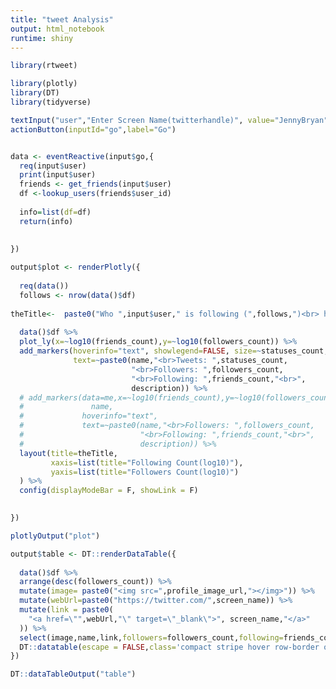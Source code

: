```yaml
---
title: "tweet Analysis"
output: html_notebook
runtime: shiny
---
```


 

```r

library(rtweet)

library(plotly)
library(DT)
library(tidyverse)


```




```r

textInput("user","Enter Screen Name(twitterhandle)", value="JennyBryan")
actionButton(inputId="go",label="Go")


data <- eventReactive(input$go,{
  req(input$user)
  print(input$user)
  friends <- get_friends(input$user)
  df <-lookup_users(friends$user_id)
  
  info=list(df=df)
  return(info)
  
  
})


```

```r

output$plot <- renderPlotly({
  
  req(data())
  follows <- nrow(data()$df)
  
theTitle<-  paste0("Who ",input$user," is following (",follows,")<br> hover for info")
  
  data()$df %>% 
  plot_ly(x=~log10(friends_count),y=~log10(followers_count)) %>% 
  add_markers(hoverinfo="text", showlegend=FALSE, size=~statuses_count,
              text=~paste0(name,"<br>Tweets: ",statuses_count,
                           "<br>Followers: ",followers_count,
                           "<br>Following: ",friends_count,"<br>",
                           description)) %>% 
  # add_markers(data=me,x=~log10(friends_count),y=~log10(followers_count),color=I("red"), name=~
  #               name,
  #             hoverinfo="text", 
  #             text=~paste0(name,"<br>Followers: ",followers_count,
  #                          "<br>Following: ",friends_count,"<br>",
  #                          description)) %>% 
  layout(title=theTitle,
         xaxis=list(title="Following Count(log10)"),
         yaxis=list(title="Followers Count(log10)")
  ) %>%
  config(displayModeBar = F, showLink = F)

  
})

plotlyOutput("plot")

output$table <- DT::renderDataTable({
  
  data()$df %>% 
  arrange(desc(followers_count)) %>% 
  mutate(image= paste0("<img src=",profile_image_url,"></img>")) %>% 
  mutate(webUrl=paste0("https://twitter.com/",screen_name)) %>% 
  mutate(link = paste0(
    "<a href=\"",webUrl,"\" target=\"_blank\">", screen_name,"</a>"
  )) %>% 
  select(image,name,link,followers=followers_count,following=friends_count,tweets=statuses_count,description) %>% 
  DT::datatable(escape = FALSE,class='compact stripe hover row-border order-column',rownames=FALSE,options= list(paging = TRUE, searching = TRUE,info=FALSE))
})

DT::dataTableOutput("table")


```